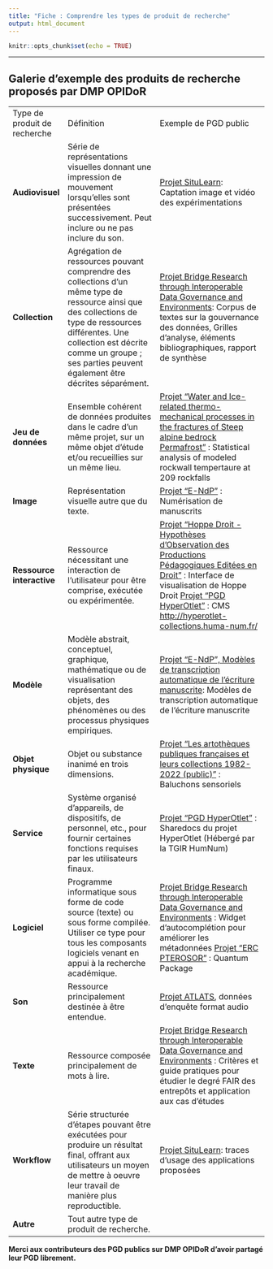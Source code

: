 ```yaml
---
title: "Fiche : Comprendre les types de produit de recherche"
output: html_document
---
```


```r
knitr::opts_chunk$set(echo = TRUE)
```

------------------------------------------------------------------------

## Galerie d'exemple des produits de recherche proposés par DMP OPIDoR

+------------------------------+-----------------------------------------------------------------------------------------------------------------------------------------------------------------------------------------------------------------------------------------------------------+--------------------------------------------------------------------------------------------------------------------------------------------------------------------------------------------------------------------------------------------------------------------------------------------------------------------+
| Type de produit de recherche | Définition                                                                                                                                                                                                                                                | Exemple de PGD public                                                                                                                                                                                                                                                                                              |
+------------------------------+-----------------------------------------------------------------------------------------------------------------------------------------------------------------------------------------------------------------------------------------------------------+--------------------------------------------------------------------------------------------------------------------------------------------------------------------------------------------------------------------------------------------------------------------------------------------------------------------+
| **Audiovisuel**              | Série de représentations visuelles donnant une impression de mouvement lorsqu'elles sont présentées successivement. Peut inclure ou ne pas inclure du son.                                                                                                | [Projet SituLearn](https://dmp.opidor.fr/plans/9357/export.pdf): Captation image et vidéo des expérimentations                                                                                                                                                                                                     |
+------------------------------+-----------------------------------------------------------------------------------------------------------------------------------------------------------------------------------------------------------------------------------------------------------+--------------------------------------------------------------------------------------------------------------------------------------------------------------------------------------------------------------------------------------------------------------------------------------------------------------------+
| **Collection**               | Agrégation de ressources pouvant comprendre des collections d'un même type de ressource ainsi que des collections de type de ressources différentes. Une collection est décrite comme un groupe ; ses parties peuvent également être décrites séparément. | [Projet Bridge Research through Interoperable Data Governance and Environments](https://dmp.opidor.fr/plans/5954/export.pdf): Corpus de textes sur la gouvernance des données, Grilles d'analyse, éléments bibliographiques, rapport de synthèse                                                                   |
+------------------------------+-----------------------------------------------------------------------------------------------------------------------------------------------------------------------------------------------------------------------------------------------------------+--------------------------------------------------------------------------------------------------------------------------------------------------------------------------------------------------------------------------------------------------------------------------------------------------------------------+
| **Jeu de données**           | Ensemble cohérent de données produites dans le cadre d'un même projet, sur un même objet d'étude et/ou recueillies sur un même lieu.                                                                                                                      | [Projet "Water and Ice-related thermo-mechanical processes in the fractures of Steep alpine bedrock Permafrost"](https://dmp.opidor.fr/plans/7067/export.pdf) : Statistical analysis of modeled rockwall tempertaure at 209 rockfalls                                                                              |
+------------------------------+-----------------------------------------------------------------------------------------------------------------------------------------------------------------------------------------------------------------------------------------------------------+--------------------------------------------------------------------------------------------------------------------------------------------------------------------------------------------------------------------------------------------------------------------------------------------------------------------+
| **Image**                    | Représentation visuelle autre que du texte.                                                                                                                                                                                                               | [Projet "E-NdP"](https://dmp.opidor.fr/plans/10339/export.pdf) : Numérisation de manuscrits                                                                                                                                                                                                                        |
+------------------------------+-----------------------------------------------------------------------------------------------------------------------------------------------------------------------------------------------------------------------------------------------------------+--------------------------------------------------------------------------------------------------------------------------------------------------------------------------------------------------------------------------------------------------------------------------------------------------------------------+
| **Ressource interactive**    | Ressource nécessitant une interaction de l'utilisateur pour être comprise, exécutée ou expérimentée.                                                                                                                                                      | [Projet "Hoppe Droit - Hypothèses d'Observation des Productions Pédagogiques Editées en Droit"](https://dmp.opidor.fr/plans/3827/export.pdf) : Interface de visualisation de Hoppe Droit [Projet "PGD HyperOtlet"](https://dmp.opidor.fr/plans/4205/export.pdf) : CMS <http://hyperotlet-collections.huma-num.fr/> |
+------------------------------+-----------------------------------------------------------------------------------------------------------------------------------------------------------------------------------------------------------------------------------------------------------+--------------------------------------------------------------------------------------------------------------------------------------------------------------------------------------------------------------------------------------------------------------------------------------------------------------------+
| **Modèle**                   | Modèle abstrait, conceptuel, graphique, mathématique ou de visualisation représentant des objets, des phénomènes ou des processus physiques empiriques.                                                                                                   | [Projet "E-NdP", Modèles de transcription automatique de l'écriture manuscrite](https://dmp.opidor.fr/plans/10339/export.pdf): Modèles de transcription automatique de l'écriture manuscrite                                                                                                                       |
+------------------------------+-----------------------------------------------------------------------------------------------------------------------------------------------------------------------------------------------------------------------------------------------------------+--------------------------------------------------------------------------------------------------------------------------------------------------------------------------------------------------------------------------------------------------------------------------------------------------------------------+
| **Objet physique**           | Objet ou substance inanimé en trois dimensions.                                                                                                                                                                                                           | [Projet "Les artothèques publiques françaises et leurs collections 1982-2022 (public)"](https://dmp.opidor.fr/plans/13446/export.pdf) : Baluchons sensoriels                                                                                                                                                       |
+------------------------------+-----------------------------------------------------------------------------------------------------------------------------------------------------------------------------------------------------------------------------------------------------------+--------------------------------------------------------------------------------------------------------------------------------------------------------------------------------------------------------------------------------------------------------------------------------------------------------------------+
| **Service**                  | Système organisé d'appareils, de dispositifs, de personnel, etc., pour fournir certaines fonctions requises par les utilisateurs finaux.                                                                                                                  | [Projet "PGD HyperOtlet"](https://dmp.opidor.fr/plans/4205/export.pdf) : Sharedocs du projet HyperOtlet (Hébergé par la TGIR HumNum)                                                                                                                                                                               |
+------------------------------+-----------------------------------------------------------------------------------------------------------------------------------------------------------------------------------------------------------------------------------------------------------+--------------------------------------------------------------------------------------------------------------------------------------------------------------------------------------------------------------------------------------------------------------------------------------------------------------------+
| **Logiciel**                 | Programme informatique sous forme de code source (texte) ou sous forme compilée. Utiliser ce type pour tous les composants logiciels venant en appui à la recherche académique.                                                                           | [Projet Bridge Research through Interoperable Data Governance and Environments](https://dmp.opidor.fr/plans/5954/export.pdf) : Widget d'autocomplétion pour améliorer les métadonnées [Projet "ERC PTEROSOR"](https://dmp.opidor.fr/plans/6397/export.pdf) : Quantum Package                                       |
+------------------------------+-----------------------------------------------------------------------------------------------------------------------------------------------------------------------------------------------------------------------------------------------------------+--------------------------------------------------------------------------------------------------------------------------------------------------------------------------------------------------------------------------------------------------------------------------------------------------------------------+
| **Son**                      | Ressource principalement destinée à être entendue.                                                                                                                                                                                                        | [Projet ATLATS](https://dmp.opidor.fr/plans/3354/export.pdf), données d'enquête format audio                                                                                                                                                                                                                       |
+------------------------------+-----------------------------------------------------------------------------------------------------------------------------------------------------------------------------------------------------------------------------------------------------------+--------------------------------------------------------------------------------------------------------------------------------------------------------------------------------------------------------------------------------------------------------------------------------------------------------------------+
| **Texte**                    | Ressource composée principalement de mots à lire.                                                                                                                                                                                                         | [Projet Bridge Research through Interoperable Data Governance and Environments](https://dmp.opidor.fr/plans/5954/export.pdf) : Critères et guide pratiques pour étudier le degré FAIR des entrepôts et application aux cas d'études                                                                                |
+------------------------------+-----------------------------------------------------------------------------------------------------------------------------------------------------------------------------------------------------------------------------------------------------------+--------------------------------------------------------------------------------------------------------------------------------------------------------------------------------------------------------------------------------------------------------------------------------------------------------------------+
| **Workflow**                 | Série structurée d'étapes pouvant être exécutées pour produire un résultat final, offrant aux utilisateurs un moyen de mettre à oeuvre leur travail de manière plus reproductible.                                                                        | [Projet SituLearn](https://dmp.opidor.fr/plans/9357/export.pdf): traces d'usage des applications proposées                                                                                                                                                                                                         |
+------------------------------+-----------------------------------------------------------------------------------------------------------------------------------------------------------------------------------------------------------------------------------------------------------+--------------------------------------------------------------------------------------------------------------------------------------------------------------------------------------------------------------------------------------------------------------------------------------------------------------------+
| **Autre**                    | Tout autre type de produit de recherche.                                                                                                                                                                                                                  |                                                                                                                                                                                                                                                                                                                    |
+------------------------------+-----------------------------------------------------------------------------------------------------------------------------------------------------------------------------------------------------------------------------------------------------------+--------------------------------------------------------------------------------------------------------------------------------------------------------------------------------------------------------------------------------------------------------------------------------------------------------------------+

**Merci aux contributeurs des PGD publics sur DMP OPIDoR d'avoir partagé leur PGD librement.**
